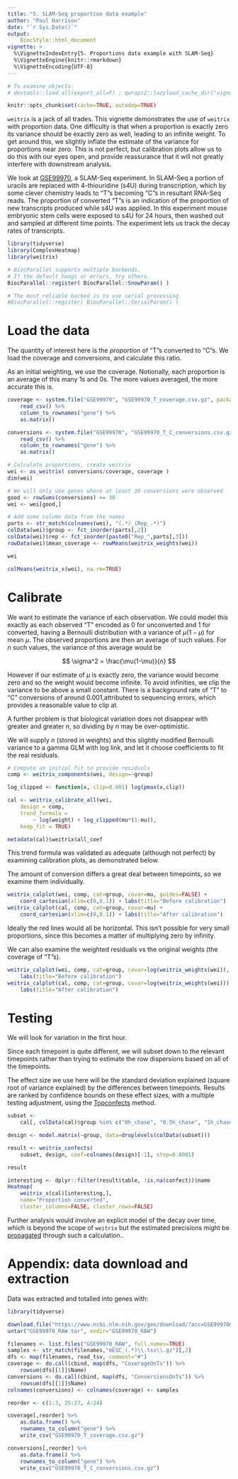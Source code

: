 ```yaml
---
title: "5. SLAM-Seq proportion data example"
author: "Paul Harrison"
date: "`r Sys.Date()`"
output: 
    BiocStyle::html_document
vignette: >
  %\VignetteIndexEntry{5. Proportions data example with SLAM-Seq}
  %\VignetteEngine{knitr::rmarkdown}
  %\VignetteEncoding{UTF-8}
---
```


```r
# To examine objects:
# devtools::load_all(export_all=F) ; qwraps2::lazyload_cache_dir("vignettes/V5_slam_seq_cache/html")

knitr::opts_chunk$set(cache=TRUE, autodep=TRUE)
```

`weitrix` is a jack of all trades. This vignette demonstrates the use of `weitrix` with proportion data. One difficulty is that when a proportion is exactly zero its variance should be exactly zero as well, leading to an infinite weight. To get around this, we slightly inflate the estimate of the variance for proportions near zero. This is not perfect, but calibration plots allow us to do this with our eyes open, and provide reassurance that it will not greatly interfere with downstream analysis.

We look at [GSE99970](https://www.ncbi.nlm.nih.gov/geo/query/acc.cgi?acc=GSE99970), a SLAM-Seq experiment. In SLAM-Seq a portion of uracils are replaced with 4-thiouridine (s4U) during transcription, which by some clever chemistry leads to "T"s becoming "C"s in resultant RNA-Seq reads. The proportion of converted "T"s is an indication of the proportion of new transcripts produced while s4U was applied. In this experiment mouse embryonic stem cells were exposed to s4U for 24 hours, then washed out and sampled at different time points. The experiment lets us track the decay rates of transcripts.

```r
library(tidyverse)
library(ComplexHeatmap)
library(weitrix)

# BiocParallel supports multiple backends. 
# If the default hangs or errors, try others.
BiocParallel::register( BiocParallel::SnowParam() )

# The most reliable backed is to use serial processing
#BiocParallel::register( BiocParallel::SerialParam() )
```

# Load the data

The quantity of interest here is the *proportion* of "T"s converted to "C"s. We load the coverage and conversions, and calculate this ratio.

As an initial weighting, we use the coverage. Notionally, each proportion is an average of this many 1s and 0s. The more values averaged, the more accurate this is.

```r
coverage <- system.file("GSE99970", "GSE99970_T_coverage.csv.gz", package="weitrix") %>%
    read_csv() %>%
    column_to_rownames("gene") %>%
    as.matrix()

conversions <- system.file("GSE99970", "GSE99970_T_C_conversions.csv.gz", package="weitrix") %>%
    read_csv() %>%
    column_to_rownames("gene") %>%
    as.matrix()

# Calculate proportions, create weitrix
wei <- as_weitrix( conversions/coverage, coverage )
dim(wei)

# We will only use genes where at least 30 conversions were observed
good <- rowSums(conversions) >= 30
wei <- wei[good,]

# Add some column data from the names
parts <- str_match(colnames(wei), "(.*)_(Rep_.*)")
colData(wei)$group <- fct_inorder(parts[,2])
colData(wei)$rep <- fct_inorder(paste0("Rep_",parts[,3]))
rowData(wei)$mean_coverage <- rowMeans(weitrix_weights(wei))

wei

colMeans(weitrix_x(wei), na.rm=TRUE)
```

# Calibrate

We want to estimate the variance of each observation. We could model this exactly as each observed "T" encoded as 0 for unconverted and 1 for converted, having a Bernoulli distribution with a variance of $\mu(1-\mu)$ for mean $\mu$. The observed proportions are then an average of such values. For $n$ such values, the variance of this average would be 

$$ \sigma^2 = \frac{\mu(1-\mu)}{n} $$

However if our estimate of $\mu$ is exactly zero, the variance would become zero and so the weight would become infinite. To avoid infinities, we clip the variance to be above a small constant. There is a background rate of "T" to "C" conversions of around 0.001,attributed to sequencing errors, which provides a reasonable value to clip at.

A further problem is that biological variation does not disappear with greater and greater $n$, so dividing by $n$ may be over-optimistic.

We will supply $n$ (stored in weights) and this slightly modified Bernoulli variance to a gamma GLM with log link, and let it choose coefficients to fit the real residuals.

```r
# Compute an initial fit to provide residuals
comp <- weitrix_components(wei, design=~group)

log_clipped <- function(x, clip=0.001) log(pmax(x,clip))

cal <- weitrix_calibrate_all(wei, 
    design = comp,
    trend_formula = 
        ~ log(weight) + log_clipped(mu*(1-mu)), 
    keep_fit = TRUE)

metadata(cal)$weitrix$all_coef
```

This trend formula was validated as adequate (although not perfect) by examining calibration plots, as demonstrated below.

The amount of conversion differs a great deal between timepoints, so we examine them individually.

```r
weitrix_calplot(wei, comp, cat=group, covar=mu, guides=FALSE) + 
    coord_cartesian(xlim=c(0,0.1)) + labs(title="Before calibration")
weitrix_calplot(cal, comp, cat=group, covar=mu) + 
    coord_cartesian(xlim=c(0,0.1)) + labs(title="After calibration")
```

Ideally the red lines would all be horizontal. This isn't possible for very small proportions, since this becomes a matter of multiplying zero by infinity.

We can also examine the weighted residuals vs the original weights (the coverage of "T"s).

```r
weitrix_calplot(wei, comp, cat=group, covar=log(weitrix_weights(wei)), guides=FALSE) + 
    labs(title="Before calibration")
weitrix_calplot(cal, comp, cat=group, covar=log(weitrix_weights(wei))) + 
    labs(title="After calibration")
```

# Testing

We will look for variation in the first hour.

Since each timepoint is quite different, we will subset down to the relevant timepoints rather than trying to estimate the row dispersions based on all of the timepoints.

The effect size we use here will be the standard deviation explained (square root of variance explained) by the differences between timepoints. Results are ranked by confidence bounds on these effect sizes, with a multiple testing adjustment, using the [Topconfects](https://bioconductor.org/packages/release/bioc/html/topconfects.html) method.

```r
subset <- 
    cal[, colData(cal)$group %in% c("0h_chase", "0.5h_chase", "1h_chase") ]

design <- model.matrix(~group, data=droplevels(colData(subset)))

result <- weitrix_confects(
    subset, design, coef=colnames(design)[-1], step=0.0001)

result
```

```r
interesting <- dplyr::filter(result$table, !is.na(confect))$name
Heatmap(
    weitrix_x(cal)[interesting,], 
    name="Proportion converted", 
    cluster_columns=FALSE, cluster_rows=FALSE)
```

Further analysis would involve an explicit model of the decay over time, which is beyond the scope of `weitrix` but the estimated precisions might be [propagated](https://www.bipm.org/en/publications/guides/gum.html) through such a calculation..


# Appendix: data download and extraction

Data was extracted and totalled into genes with:

```r
library(tidyverse)

download.file("https://www.ncbi.nlm.nih.gov/geo/download/?acc=GSE99970&format=file", "GSE99970_RAW.tar")
untar("GSE99970_RAW.tar", exdir="GSE99970_RAW")

filenames <- list.files("GSE99970_RAW", full.names=TRUE)
samples <- str_match(filenames,"mESC_(.*)\\.tsv\\.gz")[,2]
dfs <- map(filenames, read_tsv, comment="#")
coverage <- do.call(cbind, map(dfs, "CoverageOnTs")) %>%
    rowsum(dfs[[1]]$Name)
conversions <- do.call(cbind, map(dfs, "ConversionsOnTs")) %>%
    rowsum(dfs[[1]]$Name)
colnames(conversions) <- colnames(coverage) <- samples

reorder <- c(1:3, 25:27, 4:24) 

coverage[,reorder] %>% 
    as.data.frame() %>% 
    rownames_to_column("gene") %>% 
    write_csv("GSE99970_T_coverage.csv.gz")

conversions[,reorder] %>% 
    as.data.frame() %>% 
    rownames_to_column("gene") %>% 
    write_csv("GSE99970_T_C_conversions.csv.gz")
```


